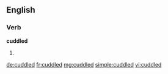 ==English==

===Verb===
'''cuddled'''

# {{past of|cuddle}}

[[de:cuddled]]
[[fr:cuddled]]
[[mg:cuddled]]
[[simple:cuddled]]
[[vi:cuddled]]